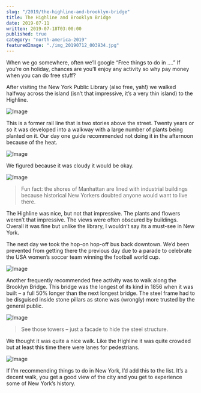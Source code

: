 ```yaml
---
slug: "/2019/the-highline-and-brooklyn-bridge"
title: The Highline and Brooklyn Bridge
date: 2019-07-11
written: 2019-07-18T03:00:00
published: true
category: "north-america-2019"
featuredImage: "./img_20190712_003934.jpg"
---
```


When we go somewhere, often we’ll google “Free things to do in ….” If you’re on holiday, chances are you’ll enjoy any activity so why pay money when you can do free stuff?

After visiting the New York Public Library (also free, yah!) we walked halfway across the island (isn’t that impressive, it’s a very thin island) to the Highline.

![Image](img_20190711_013902.jpg)

This is a former rail line that is two stories above the street. Twenty years or so it was developed into a walkway with a large number of plants being planted on it. Our day one guide recommended not doing it in the afternoon because of the heat.

![Image](img_20190711_013153.jpg)

We figured because it was cloudy it would be okay.

![Image](img_20190711_013358.jpg)

> Fun fact: the shores of Manhattan are lined with industrial buildings because historical New Yorkers doubted anyone would want to live there.

The Highline was nice, but not that impressive. The plants and flowers weren’t that impressive. The views were often obscured by buildings. Overall it was fine but unlike the library, I wouldn’t say its a must-see in New York.

The next day we took the hop-on hop-off bus back downtown. We’d been prevented from getting there the previous day due to a parade to celebrate the USA women’s soccer team winning the football world cup.

![Image](img_20190712_003856.jpg)

Another frequently recommended free activity was to walk along the Brooklyn Bridge. This bridge was the longest of its kind in 1856 when it was built – a full 50% longer than the next longest bridge. The steel frame had to be disguised inside stone pillars as stone was (wrongly) more trusted by the general public.

![Image](img_20190712_003934.jpg)

> See those towers – just a facade to hide the steel structure.

We thought it was quite a nice walk. Like the Highline it was quite crowded but at least this time there were lanes for pedestrians.

![Image](img_20190712_003631.jpg)

If I’m recommending things to do in New York, I’d add this to the list. It’s a decent walk, you get a good view of the city and you get to experience some of New York’s history.